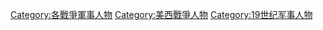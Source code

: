 [[Category:各戰爭軍事人物|Category:各戰爭軍事人物]]
[[Category:美西戰爭人物|Category:美西戰爭人物]]
[[Category:19世纪军事人物|Category:19世纪军事人物]]